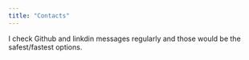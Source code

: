 ```yaml
---
title: "Contacts"
---
```


<link rel="stylesheet" href="styles.css" type="text/css">

I check Github and linkdin messages regularly and those would be the safest/fastest options. 
